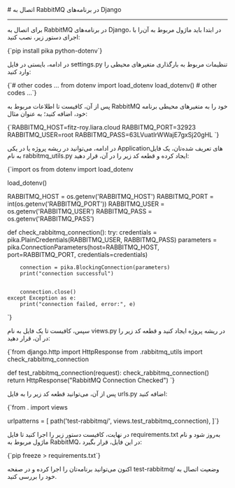 

<Layout>
<Head>
<title>مستندات اتصال به RabbitMQ در پلتفرم Django - لیارا</title>
<meta property="og:title" content="مستندات خدمات رایانش ابری لیارا" />
<meta property="og:description" content="مستندات قدم به قدم اتصال به پیام‌رسان RabbitMQ در فریم‌ورک Django"  />
<meta property="og:image" content="https://files.liara.ir/liara/logos/liara-poster.jpg" />
</Head>
# اتصال به RabbitMQ در برنامه‌های Django
<hr className="mb-2" />

برای اتصال به RabbitMQ در برنامه‌های Django، در ابتدا باید ماژول مربوط به آن‌را با اجرای دستور زیر، نصب کنید:

<div className="h-2" />
    <div dir='ltr'>
    <Highlight className="bash">
        {`pip install pika python-dotenv`}
    </Highlight>
    </div>
<div className="h-2" />

در ادامه، بایستی در فایل <Important>settings.py</Important> تنظیمات مربوط به بارگذاری متغیرهای محیطی را وارد کنید: 

<div className="h-2" />
    <div dir='ltr'>
    <Highlight className="python">
        {`# other codes ...
from dotenv import load_dotenv
load_dotenv()
# other codes ...`}
    </Highlight>
    </div>
<div className="h-2" />

پس از آن، کافیست تا 
اطلاعات مربوط به RabbitMQ خود را 
به متغیرهای محیطی برنامه خود، اضافه کنید؛ به عنوان مثال:

<div className="h-2" />
    <div dir='ltr'>
    <Highlight className="bash">
        {`RABBITMQ_HOST=fitz-roy.liara.cloud
RABBITMQ_PORT=32923
RABBITMQ_USER=root
RABBITMQ_PASS=63LVuatIrWWajE7gxSj20gHL
`}
    </Highlight>
    </div>
<div className="h-2" />

در ادامه، می‌توانید در ریشه پروژه یا در یکی Applicationهای تعریف شده‌تان، یک فایل به نام <Important>rabbitmq_utils.py</Important> ایجاد کرده و قطعه کد زیر را در آن، قرار دهید:
<div className="h-2" />
    <div dir='ltr'>
    <Highlight className="py">
        {`import os
from dotenv import load_dotenv

load_dotenv()

RABBITMQ_HOST = os.getenv('RABBITMQ_HOST')
RABBITMQ_PORT = int(os.getenv('RABBITMQ_PORT'))
RABBITMQ_USER = os.getenv('RABBITMQ_USER')
RABBITMQ_PASS = os.getenv('RABBITMQ_PASS')

def check_rabbitmq_connection():
    try:
        credentials = pika.PlainCredentials(RABBITMQ_USER, RABBITMQ_PASS)
        parameters  = pika.ConnectionParameters(host=RABBITMQ_HOST, port=RABBITMQ_PORT, credentials=credentials)

        connection = pika.BlockingConnection(parameters)
        print("connection successful")

        
        connection.close()
    except Exception as e:
        print("connection failed, error:", e)
`}
    </Highlight>
    </div>
<div className="h-2" />

سپس، کافیست تا یک فایل به نام <Important>views.py</Important> در ریشه پروژه ایجاد کنید و قطعه کد زیر را در آن، قرار دهید: 
<div className="h-2" />
    <div dir='ltr'>
    <Highlight className="bash">
        {`from django.http import HttpResponse
from .rabbitmq_utils import check_rabbitmq_connection

def test_rabbitmq_connection(request):
    check_rabbitmq_connection()
    return HttpResponse("RabbitMQ Connection Checked")
`}
    </Highlight>
    </div>
<div className="h-2" />


پس از آن، می‌توانید قطعه کد زیر را به فایل <Important>urls.py</Important> اضافه کنید: 
<div className="h-2" />
    <div dir='ltr'>
    <Highlight className="py">
        {`from . import views

urlpatterns = [
    path('test-rabbitmq/', views.test_rabbitmq_connection),
]`}
    </Highlight>
    </div>
<div className="h-2" />

در نهایت، کافیست دستور زیر را اجرا کنید تا فایل <Important>requirements.txt</Important> به‌روز شود و نام ماژول مربوط به RabbitMQ، در این فایل، قرار بگیرد:
<div className="h-2" />
    <div dir='ltr'>
    <Highlight className="bash">
        {`pip freeze > requirements.txt`}
    </Highlight>
    </div>
<div className="h-2" />

اکنون می‌توانید برنامه‌تان را اجرا کرده و در صفحه <Important>test-rabbitmq/</Important> وضعیت اتصال به خود را بررسی کنید.


</Layout>